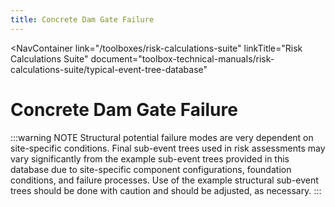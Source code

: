 ```yaml
---
title: Concrete Dam Gate Failure
---
```



<NavContainer
  link="/toolboxes/risk-calculations-suite"
  linkTitle="Risk Calculations Suite"
  document="toolbox-technical-manuals/risk-calculations-suite/typical-event-tree-database"
></NavContainer>

# Concrete Dam Gate Failure

<FigureNoRef 
    src="/figures/toolbox-technical-manuals/risk-calculations-suite/typical-event-tree-database/v1.0/Concrete-Dam-Gate-Failure.png" 
    alt="Concrete Dam Gate Failure event tree" />

:::warning NOTE
Structural potential failure modes are very dependent on site-specific conditions. Final sub-event trees used in risk assessments may vary significantly from the example
sub-event trees provided in this database due to site-specific component configurations, foundation conditions, and failure processes. Use of the example structural
sub-event trees should be done with caution and should be adjusted, as necessary.
:::
